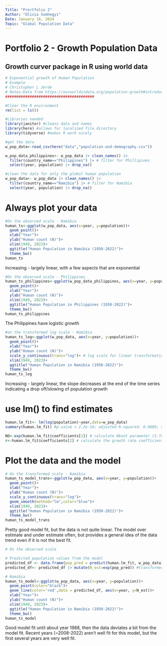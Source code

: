 ```yaml
---
Title: "Prortfolio 2"
Author: "Olivia Somhegyi"
Date: January 16, 2024
Topic: "Global Population Data"
---
```


# Portfolio 2 - Growth Population Data

## Growth curver package in R using world data

```r
# Exponential growth of Human Population
# Example
# Christopher L Jerde
# Notes:Data from https://ourworldindata.org/population-growth#introduction
########################################
```


```r
#Clear the R environment
rm(list = ls())

#Libraries needed
library(janitor) #cleans data and names
library(here) #allows for localized file directory
library(tidyverse) #makes R work nicely

#get the data
w_pop_data<-read_csv(here("data","population-and-demography.csv"))

w_pop_data_philippines<- w_pop_data |> clean_names() |>
  filter(country_name=="Philippines") |> # filter for Phillipines
  select(year, population) |> drop_na()

#clean the data for only the global human population
w_pop_data<- w_pop_data |> clean_names() |>
  filter(country_name=="Namibia") |> # filter for Namibia
  select(year, population) |> drop_na()
```


# Always plot your data
```r
#On the observed scale - Namibia
human_ts<-ggplot(w_pop_data, aes(x=year, y=population))+
  geom_point()+
  xlab("Year")+
  ylab("Human count (N)")+
  xlim(1949, 2023)+
  ggtitle("Human Population in Namibia (1950-2022)")+
  theme_bw()
human_ts
```
Increasing - largely linear, with a few aspects that are exponential

```r
#On the observed scale - Philippines
human_ts_philippines<-ggplot(w_pop_data_philippines, aes(x=year, y=population))+
  geom_point()+
  xlab("Year")+
  ylab("Human count (N)")+
  xlim(1949, 2023)+
  ggtitle("Human Population in Philippines (1950-2022)")+
  theme_bw()
human_ts_philippines
```
The Philippines have logistic growth

```r
#on the transformed log scale - Namibia
human_ts_log<-ggplot(w_pop_data, aes(x=year, y=population))+
  geom_point()+
  xlab("Year")+
  ylab("Human count (N)")+
  scale_y_continuous(trans="log")+ # log scale for linear transformation
  xlim(1949, 2023)+
  ggtitle("Human Population in Namibia (1950-2022)")+
  theme_bw()
human_ts_log
```
Increasing - largely linear, the slope decreases at the end of the time series indicating a drop off/slowing of population growth


# use lm() to find estimates
```r
human.lm_fit<- lm(log(population)~year,data=w_pop_data)
summary(human.lm_fit) #p-value < 2.2e-16; adjusted R-squared: 0.9889; results indicate model is a good fit.

NO<-exp(human.lm_fit$coefficients[1]) # calculate Nknot parameter (3.7e-16)
r<-human.lm_fit$coefficients[2] # calculate the growth rate coefficient (0.0249)
```


# Plot the data and the model
```r
# On the transformed scale - Namibia
human_ts_model_trans<-ggplot(w_pop_data, aes(x=year, y=population))+
  geom_point()+
  xlab("Year")+
  ylab("Human count (N)")+
  scale_y_continuous(trans="log")+
  geom_smooth(method="lm",color="blue")+
  xlim(1949, 2023)+
  ggtitle("Human Population in Namibia (1950-2022)")+
  theme_bw()
human_ts_model_trans
```
Pretty good model fit, but the data is not quite linear. The model over estimate and under estimate often, but provides a general idea of the data trend even if it is not the best fit.



```r
# On the observed scale

# Predicted population values from the model
predicted_df <- data.frame(pop_pred = predict(human.lm_fit, w_pop_data), year=w_pop_data$year)
predicted_df<- predicted_df |> mutate(N_est=exp(pop_pred)) #transformed back to observed population estimates

# Namibia
human_ts_model<-ggplot(w_pop_data, aes(x=year, y=population))+
  geom_point(color="black")+
  geom_line(color='red',data = predicted_df, aes(x=year, y=N_est))+
  xlab("Year")+
  ylab("Human count (N)")+
  xlim(1949, 2023)+
  ggtitle("Human Population in Namibia (1950-2022)")+
  theme_bw()
human_ts_model
```
Good model fit until about year 1988, then the data deviates a bit from the model fit. Recent years (~2008-2022) aren't well fit for this model, but the first several years are very well fit.


